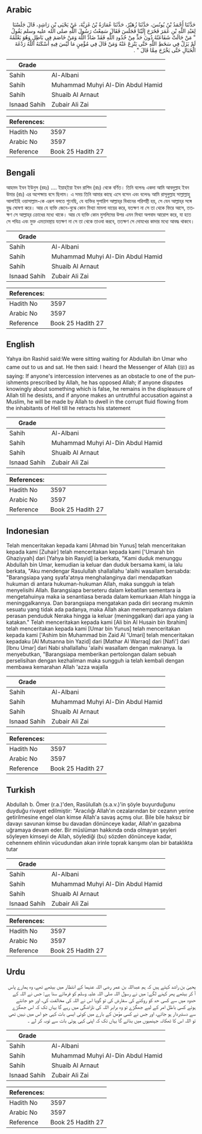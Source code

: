 ## Arabic


<div dir="rtl" lang="ar" style={{fontSize:'larger',backgroundColor:'#f8f9fa',padding:20}}>
حَدَّثَنَا أَحْمَدُ بْنُ يُونُسَ، حَدَّثَنَا زُهَيْرٌ، حَدَّثَنَا عُمَارَةُ بْنُ غَزِيَّةَ، عَنْ يَحْيَى بْنِ رَاشِدٍ، قَالَ جَلَسْنَا لِعَبْدِ اللَّهِ بْنِ عُمَرَ فَخَرَجَ إِلَيْنَا فَجَلَسَ فَقَالَ سَمِعْتُ رَسُولَ اللَّهِ صلى الله عليه وسلم يَقُولُ ‏ "‏ مَنْ حَالَتْ شَفَاعَتُهُ دُونَ حَدٍّ مِنْ حُدُودِ اللَّهِ فَقَدْ ضَادَّ اللَّهَ وَمَنْ خَاصَمَ فِي بَاطِلٍ وَهُوَ يَعْلَمُهُ لَمْ يَزَلْ فِي سَخَطِ اللَّهِ حَتَّى يَنْزِعَ عَنْهُ وَمَنْ قَالَ فِي مُؤْمِنٍ مَا لَيْسَ فِيهِ أَسْكَنَهُ اللَّهُ رَدْغَةَ الْخَبَالِ حَتَّى يَخْرُجَ مِمَّا قَالَ ‏"‏ ‏.‏
</div>
<div style={{backgroundColor:'#f8f9fa',padding:20, marginBottom: 10}}><table> <thead> <tr> <th>Grade</th> <th></th> </tr> </thead> <tbody> <tr><td>Sahih</td><td>Al-Albani</td></tr><tr><td>Sahih</td><td>Muhammad Muhyi Al-Din Abdul Hamid</td></tr><tr><td>Sahih</td><td>Shuaib Al Arnaut</td></tr><tr><td>Isnaad Sahih</td><td>Zubair Ali Zai</td></tr></tbody></table><table> <thead> <tr> <th>References:</th> <th></th> </tr> </thead> <tbody><tr><td>Hadith No</td><td>3597</td></tr><tr><td>Arabic No</td><td>3597</td></tr><tr><td>Reference</td><td>Book 25 Hadith 27</td></tr></tbody></table></div>

## Bengali


<div dir="ltr" lang="bn" style={{fontSize:'larger',backgroundColor:'#f8f9fa',padding:20}}>
আহমদ ইবন ইউনুস (রহঃ) .... ইয়াহ্‌ইয়া ইবন রাশিদ (রাঃ) থেকে বর্ণিত। তিনি বলেনঃ একদা আমি আবদুল্লাহ ইবন উমার (রাঃ) এর অপেক্ষায় বসে ছিলাম। এ সময় তিনি আমার কাছে এসে বসেন এবং বলেনঃ আমি রাসূলুল্লাহ সাল্লাল্লাহু আলাইহি ওয়াসাল্লাম-কে এরূপ বলতে শুনেছি, যে ব্যক্তির সুপারিশ আল্লাহ্‌র বিধানের পরিপন্থী হয়, সে যেন আল্লাহ্‌র সঙ্গে যুদ্ধ ঘোষণা করে। আর যে ব্যক্তি জেনে-বুঝে কোন মিথ্যা মামলা দায়ের করে, যতক্ষণ না সে তা থেকে ফিরে আসে, ততক্ষণ সে আল্লাহ্‌র ক্রোধের মধ্যে থাকে। আর যে ব্যক্তি কোন মুসলিমের উপর এমন মিথ্যা অপবাদ আরোপ করে, যা হতে সে পবিত্র এবং মুক্ত এমতাবস্থায় যতক্ষণ না সে তা থেকে তাওবা করবে, ততক্ষণ সে দোযখের কাদার মধ্যে আবদ্ধ থাকবে।
</div>
<div style={{backgroundColor:'#f8f9fa',padding:20, marginBottom: 10}}><table> <thead> <tr> <th>Grade</th> <th></th> </tr> </thead> <tbody> <tr><td>Sahih</td><td>Al-Albani</td></tr><tr><td>Sahih</td><td>Muhammad Muhyi Al-Din Abdul Hamid</td></tr><tr><td>Sahih</td><td>Shuaib Al Arnaut</td></tr><tr><td>Isnaad Sahih</td><td>Zubair Ali Zai</td></tr></tbody></table><table> <thead> <tr> <th>References:</th> <th></th> </tr> </thead> <tbody><tr><td>Hadith No</td><td>3597</td></tr><tr><td>Arabic No</td><td>3597</td></tr><tr><td>Reference</td><td>Book 25 Hadith 27</td></tr></tbody></table></div>

## English


<div dir="ltr" lang="en" style={{fontSize:'larger',backgroundColor:'#f8f9fa',padding:20}}>
Yahya ibn Rashid said:We were sitting waiting for Abdullah ibn Umar who came out to us and sat. He then said: I heard the Messenger of Allah (ﷺ) as saying: If anyone's intercession intervenes as an obstacle to one of the punishments prescribed by Allah, he has opposed Allah; if anyone disputes knowingly about something which is false, he remains in the displeasure of Allah till he desists, and if anyone makes an untruthful accusation against a Muslim, he will be made by Allah to dwell in the corrupt fluid flowing from the inhabitants of Hell till he retracts his statement
</div>
<div style={{backgroundColor:'#f8f9fa',padding:20, marginBottom: 10}}><table> <thead> <tr> <th>Grade</th> <th></th> </tr> </thead> <tbody> <tr><td>Sahih</td><td>Al-Albani</td></tr><tr><td>Sahih</td><td>Muhammad Muhyi Al-Din Abdul Hamid</td></tr><tr><td>Sahih</td><td>Shuaib Al Arnaut</td></tr><tr><td>Isnaad Sahih</td><td>Zubair Ali Zai</td></tr></tbody></table><table> <thead> <tr> <th>References:</th> <th></th> </tr> </thead> <tbody><tr><td>Hadith No</td><td>3597</td></tr><tr><td>Arabic No</td><td>3597</td></tr><tr><td>Reference</td><td>Book 25 Hadith 27</td></tr></tbody></table></div>

## Indonesian


<div dir="ltr" lang="id" style={{fontSize:'larger',backgroundColor:'#f8f9fa',padding:20}}>
Telah menceritakan kepada kami [Ahmad bin Yunus] telah menceritakan kepada kami [Zuhair] telah menceritakan kepada kami ['Umarah bin Ghaziyyah] dari [Yahya bin Rasyid] ia berkata, "Kami duduk menunggu Abdullah bin Umar, kemudian ia keluar dan duduk bersama kami, ia lalu berkata, "Aku mendengar Rasulullah shallallahu 'alaihi wasallam bersabda: "Barangsiapa yang syafa'atnya menghalanginya dari mendapatkan hukuman di antara hukuman-hukuman Allah, maka sungguh ia telah menyelisihi Allah. Barangsiapa berseteru dalam kebatilan sementara ia mengetahuinya maka ia senantiasa berada dalam kemurkaan Allah hingga ia meninggalkannya. Dan barangsiapa mengatakan pada diri seorang mukmin sesuatu yang tidak ada padanya, maka Allah akan menempatkannya dalam perasan penduduk Neraka hingga ia keluar (meninggalkan) dari apa yang ia katakan." Telah menceritakan kepada kami [Ali bin Al Husain bin Ibrahim] telah menceritakan kepada kami [Umar bin Yunus] telah menceritakan kepada kami ['Ashim bin Muhammad bin Zaid Al 'Umari] telah menceritakan kepadaku [Al Mutsanna bin Yazid] dari [Mathar Al Warraq] dari [Nafi'] dari [Ibnu Umar] dari Nabi shallallahu 'alaihi wasallam dengan maknanya. Ia menyebutkan, "Barangsiapa memberikan pertolongan dalam sebuah perselisihan dengan kezhaliman maka sungguh ia telah kembali dengan membawa kemarahan Allah 'azza wajalla
</div>
<div style={{backgroundColor:'#f8f9fa',padding:20, marginBottom: 10}}><table> <thead> <tr> <th>Grade</th> <th></th> </tr> </thead> <tbody> <tr><td>Sahih</td><td>Al-Albani</td></tr><tr><td>Sahih</td><td>Muhammad Muhyi Al-Din Abdul Hamid</td></tr><tr><td>Sahih</td><td>Shuaib Al Arnaut</td></tr><tr><td>Isnaad Sahih</td><td>Zubair Ali Zai</td></tr></tbody></table><table> <thead> <tr> <th>References:</th> <th></th> </tr> </thead> <tbody><tr><td>Hadith No</td><td>3597</td></tr><tr><td>Arabic No</td><td>3597</td></tr><tr><td>Reference</td><td>Book 25 Hadith 27</td></tr></tbody></table></div>

## Turkish


<div dir="ltr" lang="tr" style={{fontSize:'larger',backgroundColor:'#f8f9fa',padding:20}}>
Abdullah b. Ömer (r.a.)'den, Rasûlullah (s.a.v.)'in şöyle buyurduğunu duyduğu rivayet edilmiştir: "Aracılığı Allah'ın cezalarından bir cezanın yerine getirilmesine engel olan kimse Allah'a savaş açmış olur. Bile bile haksız bir davayı savunan kimse bu davadan dönünceye kadar, Allah'ın gazabına uğramaya devam eder. Bir müslüman hakkında onda olmayan şeyleri söyleyen kimseyi de Allah, söylediği (bu) sözden dönünceye kadar, cehennem ehlinin vücudundan akan irinle toprak karışımı olan bir bataklıkta tutar
</div>
<div style={{backgroundColor:'#f8f9fa',padding:20, marginBottom: 10}}><table> <thead> <tr> <th>Grade</th> <th></th> </tr> </thead> <tbody> <tr><td>Sahih</td><td>Al-Albani</td></tr><tr><td>Sahih</td><td>Muhammad Muhyi Al-Din Abdul Hamid</td></tr><tr><td>Sahih</td><td>Shuaib Al Arnaut</td></tr><tr><td>Isnaad Sahih</td><td>Zubair Ali Zai</td></tr></tbody></table><table> <thead> <tr> <th>References:</th> <th></th> </tr> </thead> <tbody><tr><td>Hadith No</td><td>3597</td></tr><tr><td>Arabic No</td><td>3597</td></tr><tr><td>Reference</td><td>Book 25 Hadith 27</td></tr></tbody></table></div>

## Urdu


<div dir="rtl" lang="ur" style={{fontSize:'larger',backgroundColor:'#f8f9fa',padding:20}}>
یحییٰ بن راشد کہتے ہیں کہ ہم عبداللہ بن عمر رضی اللہ عنہما کے انتظار میں بیٹھے تھے، وہ ہمارے پاس آ کر بیٹھے پھر کہنے لگے: میں نے رسول اللہ صلی اللہ علیہ وسلم کو فرماتے سنا ہے: جس نے اللہ کے حدود میں سے کسی حد کو روکنے کی سفارش کی تو گویا اس نے اللہ کی مخالفت کی، اور جو جانتے ہوئے کسی باطل امر کے لیے جھگڑے تو وہ برابر اللہ کی ناراضگی میں رہے گا یہاں تک کہ اس جھگڑے سے دستبردار ہو جائے، اور جس نے کسی مؤمن کے بارے میں کوئی ایسی بات کہی جو اس میں نہیں تھی تو اللہ اس کا ٹھکانہ جہنمیوں میں بنائے گا یہاں تک کہ اپنی کہی ہوئی بات سے توبہ کر لے ۔
</div>
<div style={{backgroundColor:'#f8f9fa',padding:20, marginBottom: 10}}><table> <thead> <tr> <th>Grade</th> <th></th> </tr> </thead> <tbody> <tr><td>Sahih</td><td>Al-Albani</td></tr><tr><td>Sahih</td><td>Muhammad Muhyi Al-Din Abdul Hamid</td></tr><tr><td>Sahih</td><td>Shuaib Al Arnaut</td></tr><tr><td>Isnaad Sahih</td><td>Zubair Ali Zai</td></tr></tbody></table><table> <thead> <tr> <th>References:</th> <th></th> </tr> </thead> <tbody><tr><td>Hadith No</td><td>3597</td></tr><tr><td>Arabic No</td><td>3597</td></tr><tr><td>Reference</td><td>Book 25 Hadith 27</td></tr></tbody></table></div>